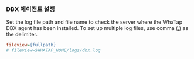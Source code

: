 ### DBX 에이전트 설정

Set the log file path and file name to check the server where the WhaTap DBX agent has been installed. To set up multiple log files, use comma (,) as the delimiter.

```ini title='whatap.conf'
fileview={fullpath}
# fileview=$WHATAP_HOME/logs/dbx.log
```
